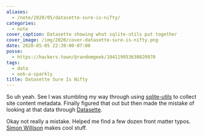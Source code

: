 ```yaml
---
aliases:
  - /note/2020/05/datasette-sure-is-nifty/
categories:
  - note
cover_caption: Datasette showing what sqlite-utils put together
cover_image: /img/2020/cover-datasette-sure-is-nifty.png
date: 2020-05-05 22:39:00-07:00
posse:
  - https://hackers.town/@randomgeek/104119953630820970
tags:
  - data
  - ooh-a-sparkly
title: Datasette Sure Is Nifty
---
```


So uh yeah. See I was stumbling my way through using
[sqlite-utils](https://sqlite-utils.readthedocs.io) to collect site
content metadata. Finally figured that out but then made the mistake of
looking at that data through
[Datasette](https://datasette.readthedocs.io).

Okay not really a mistake. Helped me find a few dozen front matter
typos. [Simon Willison](https://simonwillison.net/) makes cool stuff.
